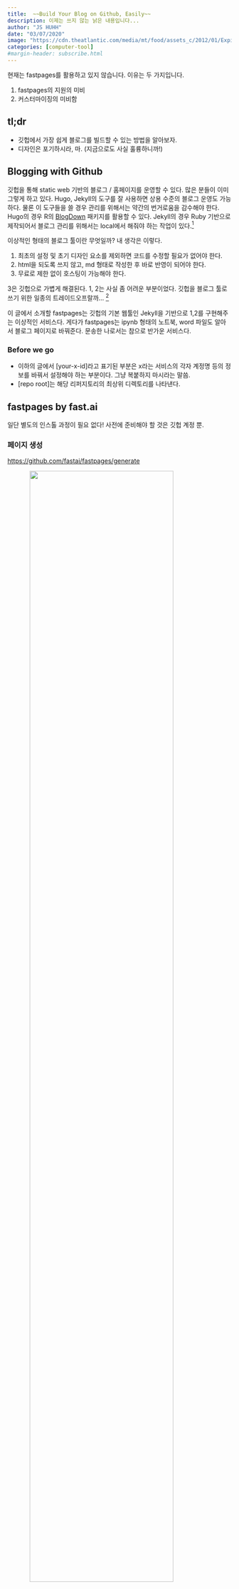 ```yaml
---
title:  ~~Build Your Blog on Github, Easily~~
description: 이제는 쓰지 않는 낡은 내용입니다...
author: "JS HUHH"
date: "03/07/2020"
image: "https://cdn.theatlantic.com/media/mt/food/assets_c/2012/01/Expired-SS-Post-thumb-615x300-74166.jpg"
categories: [computer-tool]
#margin-header: subscribe.html
---
```


:::{.callout-note}
현재는 fastpages를 활용하고 있지 않습니다. 이유는 두 가지입니다. 

1. fastpages의 지원의 미비 
2. 커스터마이징의 미비함 
:::

## tl;dr 

* 깃헙에서 가장 쉽게 블로그를 빌드할 수 있는 방법을 알아보자. 
* 디자인은 포기하시라, 마. (지금으로도 사실 훌륭하니까!)

## Blogging with Github 

깃헙을 통해 static web 기반의 블로그 / 홈페이지를 운영할 수 있다. 많은 분들이 이미 그렇게 하고 있다. Hugo, Jekyll의 도구를 잘 사용하면 상용 수준의 블로그 운영도 가능하다. 물론 이 도구들을 쓸 경우 관리를 위해서는 약간의 번거로움을 감수해야 한다. Hugo의 경우 R의 [BlogDown](https://bookdown.org/yihui/blogdown/) 패키지를 활용할 수 있다. Jekyll의 경우 Ruby 기반으로 제작되어서 블로그 관리를 위해서는 local에서 해줘야 하는 작업이 있다.[^1] 

[^1]: 자세한 내용은 [여기](https://help.github.com/en/github/working-with-github-pages/setting-up-a-github-pages-site-with-jekyll)을 참고하라. 미리 말하면 `fastpages`는 이런 로컬의 작업을 깃헙 서버에게 대신 시키고 완성된 html은 바로 깃헙 페이지(깃헙의 무료 웹호스팅 서비스)로 보여주는 방식으로 돌아간다. 참으로 은혜로운 서비스다.  

이상적인 형태의 블로그 툴이란 무엇일까? 내 생각은 이렇다. 

1. 최초의 설정 및 초기 디자인 요소를 제외하면 코드를 수정할 필요가 없어야 한다.
2. html을 되도록 쓰지 않고, md 형태로 작성한 후 바로 반영이 되어야 한다. 
3.  무료로 제한 없이 호스팅이 가능해야 한다. 

3은 깃헙으로 가볍게 해결된다. 1, 2는 사실 좀 어려운 부분이었다. 깃헙을 블로그 툴로 쓰기 위한 일종의 트레이드오프랄까... [^2]

[^2]: 이 블로그의 v1을 html로 만든 이유이기도 하다. v1은 html까지 완성한 후 이를 깃헙이 호스팅하도록 하는 원시적인 방법을 썼다. 이에 관해서는 [이 포스팅](https://anarinsk.github.io/lie-build_lie/)을 참고하라. 

이 글에서 소개할 fastpages는 깃헙의 기본 웹툴인 Jekyll을 기반으로 1,2를 구현해주는 이상적인 서비스다. 게다가 fastpages는 ipynb 형태의 노트북, word 파일도 알아서 블로그 페이지로 바꿔준다. 문송한 나로서는 참으로 반가운 서비스다. 

### Before we go

- 이하의 글에서 [your-x-id]라고 표기된 부분은 x라는 서비스의 각자 계정명 등의 정보를 바꿔서 설정해야 하는 부분이다. 그냥 복붙하지 마시라는 말씀. 
- [repo root]는 해당 리퍼지토리의 최상위 디렉토리를 나타낸다. 

## fastpages by fast.ai 

일단 별도의 인스톨 과정이 필요 없다! 사전에 준비해야 할 것은 깃헙 계정 뿐.

### 페이지 생성 

[https://github.com/fastai/fastpages/generate](https://github.com/fastai/fastpages/generate)

![](https://raw.githubusercontent.com/anarinsk/lostineconomics-v2-1/master/images/fastpages/fig_1.png){ style="margin: auto; display: block; width: 80%;" }


깃헙에 로그인한 상태에서 이 곳에 접속해 페이지를 생성한다. 페이지를 생성한 후 내 깃헙 계정에서 조금 기다리면 "Pull Request"(PR) 메시지가 날아온다. 

![](https://raw.githubusercontent.com/anarinsk/lostineconomics-v2-1/master/images/fastpages/fig_2.png){ style="margin: auto; display: block; width: 80%;" }

### PR

PR을 하기 전에 SSH 키를 생성하는 작업을 해줘야 한다. 메시지에 친절하게 설명이 되어 있으니 그대로 따라하면 된다. 

![](https://raw.githubusercontent.com/anarinsk/lostineconomics-v2-1/master/images/fastpages/fig_3.png){ style="margin: auto; display: block; width: 80%;" }

1. 링크를 눌러 웹 페이지에서 private key와 public 키를 생성한다. RSA, 4069를 선택하도록 하다. 
2. 두번째의 링크를 눌러 새 sceret을 생성하고 private key를 넣어준다. 이름은 반드시 `SSH_DEPLOY_KEY`로 해야 한다. 
3. 세번째의 링크를 눌러 deploy key를 생성하고 여기에 public key를 넣어주면 된다. 이름은 임의로 지정하면 된다. 

마지막으로 PR를 수락하고 이를 아래 화면 같이 merge하면 준비가 완료된다. 깃헙이 작업을 하는 동안 잠시 기다리면 된다. 작업 상태가 궁금하면 github actions 탭을 확인하면 된다. 이후 몇 가지를 더 묻는데 대충 진행해도 문제 없다. 

![](https://raw.githubusercontent.com/anarinsk/lostineconomics-v2-1/master/images/fastpages/fig_4.png){ style="margin: auto; display: block; width: 80%;" }

설치가 끝나면 아래와 같이 생성된 페이지를 확인할 수 있다. 아래는 위의 절차에 따라서 테스트계정(test-fastpages)에 페이지를 생성한 결과다. 

[https://anarinsk.github.io/test-fastpages/](https://anarinsk.github.io/test-fastpages/)

## Customize yours 

이제 각자의 취향에 맞게 몇 가지 커스터마이즈를 거치면 된다. 대체로 `md`를 고치면 되기 때문에 크게 어려운 대목은 없다. 

-  home
	- repo root의 `index.md`를 적당히 수정하면 된다. 

- about
	- `[repo root]/_pages/about.md` 를 수정하면 된다. 
 
- comments 
	- utterances 앱을 깔면, github의 issue 기능을 활용해 코멘트를 관리할 수 있다. 
	- [인스톨 페이지](ttps://github.com/apps/utterances)의 안내대로 하면 된다. 
	- 별도로 뭘 까는 것은 아니고 github 계정의 해당 repo를 설정하면 끝. 
	- 다만 코멘트를 달기 위해서는 github 계정이 필요하다. 

- favicon 
	- `[repo root]/images`의 favicon.ico를 고치면 된다. 
 
- 그림 관리 
	- `[repo root]/images`에 적절한 디렉토리를 만들어 관리하면 된다. 
	- 그림 링크는 `![](https://raw.githubusercontent.com/anarinsk/lostineconomics-v2-1/master/images/git-cmder/fig_3.png)` 식으로 `{{ site.baseurl }}`로 시작하면 된다. 

- css 
	- css를 다룰 줄 안다면 블로그의 많은 것은 커스터마이즈할 수 있다. 
	- `[repo root]/_sass/minima`안에 보면 `custom-styles.scss`와 `fastpages-styles.scss` 두 개가 있다. `custom-styles.scss`에 부가 내용을 수정하면 스타일을 바꿀 수 있다. 필요한 폰트를 로딩해 설정한다든가 하는 디자인 수정 사항을 여기에 넣으면 된다. 
	- 예를 들어 기본 텍스트의 크기를 바꾸고 싶다면, 
	
```css
.post-content  p, .post-content  li {
    font-size: 15px; //원래값은20px
	color: #515151;
	}
```

- google analytics 
	- 먼저 google analytics id가 필요하다. 알아서 발급 받으시라.  
	- 구글 페이지에도 안내가 되어 있지만, `gs` 모듈을 활용하기 위해서 `[repo root]/_include`에 `google_analytics.html`과 같은 파일을 만들어 아래의 내용을 넣는다. 물론 자신의 analytics id로 바꿔 넣어야 한다. 

```html
<!-- Global site tag (gtag.js) - Google Analytics -->
<script  async  src="https://www.googletagmanager.com/gtag/js?id=[your-ga-id]"></script>
<script>
	window.dataLayer = window.dataLayer || [];
	function  gtag(){dataLayer.push(arguments);}
	gtag('js', new  Date());
	gtag('config', '[your-ga-id]');
	gtag('set', {'user_id':  'USER_ID'}); // 로그인한 User-ID를 사용하여 User-ID를 설정합니다.
</script>
```

- `[repo root]/_include`의 `custom_head.html`의 적당한 줄에 아래 코드를 넣어준다. 
- google analytics의 '실시간' 항목에서 작동 여부를 확인할 수 있다. 

## 활용 

### Post 작성 

통상적인 `md` 파일로 작성하면 된다. 두 가지만 주의하면 된다. 우선 파일 이름을 `년도-월-일-이름.md` 형태로 넣어야 한다. 그래야 fastpages가 컴파일을 할 수 있다. 예를 들어 이 포스팅의 파일 이름은 `2020-03-07-blogging-with-fastpages.md`다. 

둘째, 포스팅 만 앞에 yml을 넣어 해당 포스트에 관한 정보를 지정해야 한다. 

```yml 
---
layout: post # 글의 레이아웃, 보통이라면 post로 두면 된다. 
toc: false # 목차 출력 여부 
comments: true # 코멘트 기능 사용 여부 
title: Free Your Blog with Github # 제목 
description: github에서 무료 블로그를! # 제목 아래 부제목 
categories: [coding-tool, web-tool] # tag 혹은 카테고리 
---
```

`---`으로 감싼 후 안에 정보를 넣으면 된다. 

### fastpage의 몇가지 장점 

- 보통 github 기반의 블로그를 만들면, `[your-git-id].github.io`만을 주소로 가지게 된다. fastpages를 쓰면 repo 수준의 홈페이지를 운영할 수 있다. 예를 들어, 이 블로그의 주소는 `anarinsk.github.io/lostineconomics-v2-1`다. 
- 강력한 장점은 `ipynb` 확장자의 노트북 파일을 그대로 포스팅으로 바꿔준다는 것이다. `[repo root]/_notebooks`에 파일을 넣어주면 된다.  
- 디자인은 포기하라. css나 html을 잘 안다면 커스터마이즈할 여지가 있지만, 그럴 수 있는 사람이라면 Hugo나 Jekyll을 직접 쓰는 편이 나을 수도 있겠다. 
	- fastpages가 사용하는 Jekyll 테마는 [minima](https://github.com/jekyll/minima)다. 
- 매번 markdown을 에디터에 올려쓰는 것이 불편하다면 웹 에디터를 활용할 수 있다. 
	- [stackedit](https://stackedit.io/app#)의 경우 github 저장을 지원하기 때문에 해당 repo의 `_posts/` 아래의 md 문서를 동기화해두면 웹에서 수정 후 동기화하는 것만으로도 포스트의 수정을 쉽게 할 수 있다. stackedit의 활용에 관해서는 [이 포스팅](https://anarinsk.github.io/lie-build_lie/)을 참고하면 좋겠다.  사실 웹에서 이렇게 수준 높은 마크다운 에디터를 제공한다는 사실이 고맙고 놀랍다. (그래서 나는 이 회사에 매년 기부한다!)
	- - fastpages의 경우 commit이 발생하면 자동으로 블로그의 빌드에 들어간다. 
	- 따라서 웹 에디터에서 글을 수정한 후 적절한 주소를 지정해주고 동기화를 하면, 즉 커밋을 하면 바뀐 내용을 반영해 블로그가 다시 빌드 된다.

![](https://raw.githubusercontent.com/anarinsk/lostineconomics-v2-1/master/images/fastpages/fig_6.png){ style="margin: auto; display: block; width: 80%;" }

## Update는 어떻게 하지? 

블로그 자체의 Jekyll 기반 코드들도 업데이트될텐데, 이건 어쩌나 생각하셨다면 걱정할 필요가 없다. 깃헙에서 제공하는 PR 기능을 활용해서 내 리포지토리까지 거의 자동으로 업데이트해준다. 다만 커스터마이즈를 많이 했다면 지원이 안될 수도 있다는 점에 유념하시라. 
	- `issues` > `New issue` > `Get started`를 누르면 아래의 그림을 볼 수 있다. 

![](https://raw.githubusercontent.com/anarinsk/lostineconomics-v2-1/master/images/fastpages/fig_5.png){ style="margin: auto; display: block; width: 80%;" }

여기서 아무 것도 바꾸지 말고 `Submit new issue`를 하면 업데이트 요청이 들어가고 업데이트 사항이 없을 경우는 이슈가 그낭 종결되고 있을 경우는 그대로 따라가면 된다. 처음 페이지를 깔 때처럼 PR을 해주는 형태로 진행된다. 꽤나 영리한 업데이트 방법이다. 

### 바뀌는 파일들 

아직까지는 사소한 업데이트만 진행되는 듯 싶다. PR을 완료한 이후 커밋 메시지에 "upgrade fastpages"라고 적혀 있는 부분을 확인해서 커스터마이즈한 부분을 적당히 바꾸면 된다. `_pages/about.md`, `|includes/custom_head.html` 와 같이 커스터마이즈해둔 파일들도 바뀌게 되는 경우가 종종 있으므로 항상 백업본을 어딘가 로컬에 유지해두는 편이 좋겠다. 
